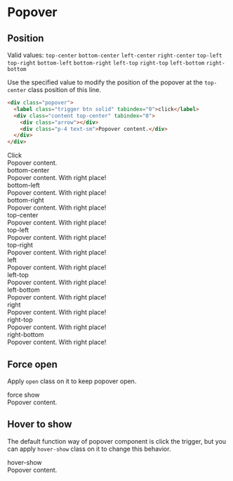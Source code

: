 
# Popover

## Position

Valid values: `top-center` `bottom-center` `left-center` `right-center` `top-left` `top-right` `bottom-left` `bottom-right` `left-top` `right-top` `left-bottom` `right-bottom`

Use the specified value to modify the position of the popover at the `top-center` class position of this line.

```html {3}
<div class="popover">
  <label class="trigger btn solid" tabindex="0">click</label>
  <div class="content top-center" tabindex="0">
    <div class="arrow"></div>
    <div class="p-4 text-sm">Popover content.</div>
  </div>
</div>
```

<CodeDemo>
  <div className="grid grid-cols-4 gap-4 place-items-center">
    <div class="popover">
      <label class="trigger btn solid" tabindex="0">
        Click
      </label>
      <div class="content" tabindex="0">
        <div class="arrow"></div>
        <div class="p-4 text-sm">Popover content.</div>
      </div>
    </div>
    <div class="popover">
      <label class="trigger btn solid" tabindex="0">
        bottom-center
      </label>
      <div class="content bottom-center" tabindex="0">
        <div class="arrow"></div>
        <div class="p-4 text-sm">Popover content. With right place!</div>
      </div>
    </div>
    <div class="popover">
      <label class="trigger btn solid" tabindex="0">
        bottom-left
      </label>
      <div class="content bottom-left" tabindex="0">
        <div class="arrow"></div>
        <div class="p-4 text-sm">Popover content. With right place!</div>
      </div>
    </div>
    <div class="popover">
      <label class="trigger btn solid" tabindex="0">
        bottom-right
      </label>
      <div class="content bottom-right" tabindex="0">
        <div class="arrow"></div>
        <div class="p-4 text-sm">Popover content. With right place!</div>
      </div>
    </div>
    <div class="popover">
      <label class="trigger btn solid" tabindex="0">
        top-center
      </label>
      <div class="content top-center" tabindex="0">
        <div class="arrow"></div>
        <div class="p-4 text-sm">Popover content. With right place!</div>
      </div>
    </div>
    <div class="popover">
      <label class="trigger btn solid" tabindex="0">
        top-left
      </label>
      <div class="content top-left" tabindex="0">
        <div class="arrow"></div>
        <div class="p-4 text-sm">Popover content. With right place!</div>
      </div>
    </div>
    <div class="popover">
      <label class="trigger btn solid" tabindex="0">
        top-right
      </label>
      <div class="content top-right" tabindex="0">
        <div class="arrow"></div>
        <div class="p-4 text-sm">Popover content. With right place!</div>
      </div>
    </div>
    <div class="popover">
      <label class="trigger btn solid" tabindex="0">
        left
      </label>
      <div class="content left" tabindex="0">
        <div class="arrow"></div>
        <div class="p-4 text-sm">Popover content. With right place!</div>
      </div>
    </div>
    <div class="popover">
      <label class="trigger btn solid" tabindex="0">
        left-top
      </label>
      <div class="content left-top" tabindex="0">
        <div class="arrow"></div>
        <div class="p-4 text-sm">Popover content. With right place!</div>
      </div>
    </div>
    <div class="popover">
      <label class="trigger btn solid" tabindex="0">
        left-bottom
      </label>
      <div class="content left-bottom" tabindex="0">
        <div class="arrow"></div>
        <div class="p-4 text-sm">Popover content. With right place!</div>
      </div>
    </div>
    <div class="popover">
      <label class="trigger btn solid" tabindex="0">
        right
      </label>
      <div class="content right" tabindex="0">
        <div class="arrow"></div>
        <div class="p-4 text-sm">Popover content. With right place!</div>
      </div>
    </div>
    <div class="popover">
      <label class="trigger btn solid" tabindex="0">
        right-top
      </label>
      <div class="content right-top" tabindex="0">
        <div class="arrow"></div>
        <div class="p-4 text-sm">Popover content. With right place!</div>
      </div>
    </div>
    <div class="popover">
      <label class="trigger btn solid" tabindex="0">
        right-bottom
      </label>
      <div class="content right-bottom" tabindex="0">
        <div class="arrow"></div>
        <div class="p-4 text-sm">Popover content. With right place!</div>
      </div>
    </div>
  </div>
</CodeDemo>

## Force open

Apply `open` class on it to keep popover open.

<CodeDemo>
  <div class="popover open">
    <label class="trigger btn solid" tabindex="0">
      force show
    </label>
    <div class="content right-center" tabindex="0">
      <div class="arrow"></div>
      <div class="p-4 text-sm">Popover content.</div>
    </div>
  </div>
</CodeDemo>

## Hover to show

The default function way of popover component is click the trigger, but you can apply `hover-show` class on it to change this behavior.

<CodeDemo>
  <div class="popover hover-show">
    <label class="trigger btn solid" tabindex="0">
      hover-show
    </label>
    <div class="content top-center" tabindex="0">
      <div class="arrow"></div>
      <div class="p-4 text-sm">Popover content.</div>
    </div>
  </div>
</CodeDemo>
